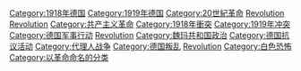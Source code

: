 [[Category:1918年德国|Category:1918年德国]]
[[Category:1919年德国|Category:1919年德国]]
[[Category:20世紀革命|Category:20世紀革命]]
[[Category:德国一战战争后果|Revolution]]
[[Category:德国共产主义|Revolution]]
[[Category:共产主义革命|Category:共产主义革命]]
[[Category:1918年衝突|Category:1918年衝突]]
[[Category:1919年冲突|Category:1919年冲突]]
[[Category:德国军事行动|Category:德国军事行动]]
[[Category:德意志帝国政治|Revolution]]
[[Category:魏玛共和国政治|Category:魏玛共和国政治]]
[[Category:德国抗议活动|Category:德国抗议活动]]
[[Category:代理人战争|Category:代理人战争]]
[[Category:德国叛乱|Category:德国叛乱]]
[[Category:德国战争|Revolution]]
[[Category:白色恐怖|Category:白色恐怖]]
[[Category:以革命命名的分类|Category:以革命命名的分类]]